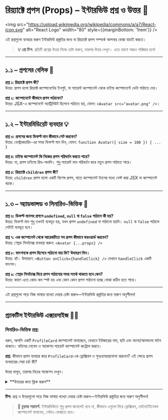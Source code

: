 
# রিয়্যাক্টে প্রপস (Props) – ইন্টারভিউ প্রশ্ন ও উত্তর 🧩

<img src="https://upload.wikimedia.org/wikipedia/commons/a/a7/React-icon.svg" alt="React Logo" width="80" style={{marginBottom: '1rem'}} />

এই প্রশ্নগুলো ব্যবহার করুন ইন্টারভিউ প্রস্তুতির জন্য বা রিয়্যাক্টে প্রপস সম্পর্কে আপনার বোঝা যাচাই করতে।

> **💡 প্রো টিপ:** প্রতিটি প্রশ্নের উত্তর নিজে চেষ্টা করুন, তারপর উত্তর দেখুন। এতে ধারণা আরও পরিষ্কার হবে!

---

## ১.১ – প্রপসের বেসিক 🌱

<div style={{ background: 'rgba(0, 100, 200, 0.10)', padding: '15px', borderRadius: '5px', marginBottom: '20px', border: '1px solid rgba(0, 100, 200, 0.15)', color: 'inherit' }}>

**প্রশ্ন ১: রিয়্যাক্টে প্রপস কী?**  
উত্তর: প্রপস হলো রিয়্যাক্ট কম্পোনেন্টের ইনপুট, যা প্যারেন্ট কম্পোনেন্ট থেকে চাইল্ড কম্পোনেন্টে ডেটা পাঠাতে দেয়।

**প্রশ্ন ২: কম্পোনেন্টে কীভাবে প্রপস পাঠাবেন?**  
উত্তর: JSX-এ কম্পোনেন্টে অ্যাট্রিবিউট হিসেবে পাঠাতে হয়, যেমন: `<Avatar src="avatar.png" />`।

</div>

---

## ১.২ – ইন্টারমিডিয়েট ব্যবহার 💡

<div style={{ background: 'rgba(230, 150, 70, 0.10)', padding: '15px', borderRadius: '5px', marginBottom: '20px', border: '1px solid rgba(230, 150, 70, 0.15)', color: 'inherit' }}>

**প্রশ্ন ৩: প্রপসের জন্য ডিফল্ট মান কীভাবে সেট করবেন?**  
উত্তর: ডেস্ট্রাকচারিং-এর সময় ডিফল্ট মান দিন, যেমন: `function Avatar({ size = 100 }) { ... }`

**প্রশ্ন ৪: চাইল্ড কম্পোনেন্ট কি নিজের প্রপস পরিবর্তন করতে পারে?**  
উত্তর: না, প্রপস চাইল্ডে রিড-অনলি। শুধু প্যারেন্ট মান পরিবর্তন করে নতুন প্রপস পাঠাতে পারে।

**প্রশ্ন ৫: রিয়্যাক্টে `children` প্রপস কী?**  
উত্তর: `children` প্রপস হলো একটি বিশেষ প্রপস, যাতে কম্পোনেন্ট ট্যাগের মধ্যে নেস্ট করা JSX বা কম্পোনেন্ট থাকে।

</div>

---

## ১.৩ – অ্যাডভান্সড ও সিনারিও-ভিত্তিক 🧠

<div style={{ background: 'rgba(220, 50, 50, 0.10)', padding: '15px', borderRadius: '5px', marginBottom: '20px', border: '1px solid rgba(220, 50, 50, 0.15)', color: 'inherit' }}>

**প্রশ্ন ৬: ডিফল্ট মানসহ প্রপসে `undefined`, `null` বা `false` পাঠালে কী হয়?**  
উত্তর: ডিফল্ট মান শুধু তখনই ব্যবহৃত হয়, যখন প্রপস `undefined` বা পাঠানো হয়নি। `null` বা `false` পাঠালে সেটাই ব্যবহৃত হবে।

**প্রশ্ন ৭: এক কম্পোনেন্ট থেকে আরেকটিতে সব প্রপস কীভাবে ফরওয়ার্ড করবেন?**  
উত্তর: স্প্রেড সিনট্যাক্স ব্যবহার করুন: `<Avatar {...props} />`

**প্রশ্ন ৮: ফাংশনকে প্রপস হিসেবে পাঠানো যায় কি? উদাহরণ দিন।**  
উত্তর: হ্যাঁ। উদাহরণ: `<Button onClick={handleClick} />` যেখানে `handleClick` একটি ফাংশন।

**প্রশ্ন ৯: স্প্রেড সিনট্যাক্স দিয়ে প্রপস পাঠানোর সময় সতর্ক থাকতে হবে কেন?**  
উত্তর: কারণ এতে কোড কম স্পষ্ট হয় এবং কোন কোন প্রপস পাঠানো হচ্ছে বোঝা কঠিন হতে পারে।

</div>

---

<Callout type="info">এই প্রশ্নগুলো পড়ে নিজ ভাষায় ব্যাখ্যা দেয়ার চেষ্টা করুন—ইন্টারভিউ প্রস্তুতির জন্য দারুণ অনুশীলন!</Callout>

---

## প্র্যাকটিস ইন্টারভিউ এক্সারসাইজ 🏋️‍♂️

<div style={{ background: 'rgba(20, 120, 220, 0.10)', padding: '20px', borderRadius: '5px', marginBottom: '20px', border: '1px solid rgba(20, 120, 220, 0.15)', color: 'inherit' }}>

### সিনারিও-ভিত্তিক প্রশ্ন:

ধরুন, আপনি একটি `ProfileCard` কম্পোনেন্ট বানাচ্ছেন, যেখানে ইউজারের নাম, ছবি এবং ফলো/আনফলো বাটন থাকবে। বাটনের লেবেল ও অ্যাকশন প্যারেন্ট কম্পোনেন্ট কন্ট্রোল করবে।

**প্রশ্ন:** কীভাবে প্রপস ব্যবহার করে `ProfileCard`-কে ফ্লেক্সিবল ও পুনঃব্যবহারযোগ্য করবেন? এই ক্ষেত্রে প্রপস ব্যবহারের সেরা চর্চা কী?

উত্তর ভাবুন, তারপর নিচের সাজেশন দেখুন।

<details>
<summary>**উত্তরের জন্য ক্লিক করুন**</summary>

**সেরা চর্চা:**

1. সব ডাইনামিক ডেটা (নাম, ছবি, বাটন লেবেল ও অ্যাকশন) প্রপস হিসেবে পাঠান।
2. কার্ডের মধ্যে কাস্টম কনটেন্ট রাখতে চাইলে `children` প্রপস ব্যবহার করুন।
3. অপশনাল প্রপসের জন্য ডিফল্ট মান দিন।
4. চাইল্ডে প্রপস রিড-অনলি রাখুন; প্যারেন্টে আপডেট করুন।

**উদাহরণ:**
```jsx
function ProfileCard({ name, avatar, buttonLabel, onButtonClick }) {
  return (
    <div>
      <img src={avatar} alt={name} />
      <h2>{name}</h2>
      <button onClick={onButtonClick}>{buttonLabel}</button>
    </div>
  );
}
```

</details>
</div>

---

**টিপ:** প্রশ্ন ও উত্তরগুলো পড়ে নিজ ভাষায় ব্যাখ্যা দেয়ার চেষ্টা করুন—ইন্টারভিউ প্রস্তুতির জন্য দারুণ অনুশীলন!

> **🚀 চূড়ান্ত পরামর্শ:** ইন্টারভিউতে শুধু প্রপস জানলেই হবে না, কীভাবে এগুলো দিয়ে ফ্লেক্সিবল, মেইনটেইনেবল কম্পোনেন্ট বানাবেন, সেটাও বোঝাতে হবে।
